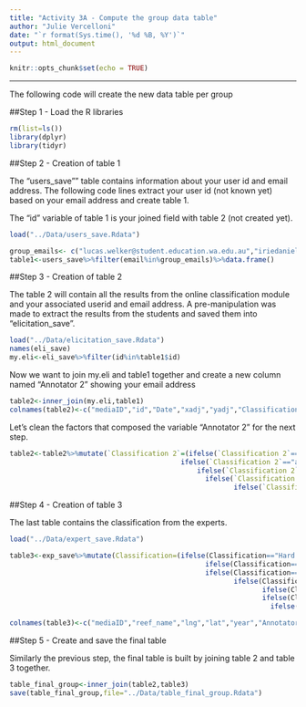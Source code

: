 ```yaml
---
title: "Activity 3A - Compute the group data table"
author: "Julie Vercelloni"
date: "`r format(Sys.time(), '%d %B, %Y')`"
output: html_document
---
```


```r
knitr::opts_chunk$set(echo = TRUE)
```

---

<style>
table, td, th {
 border: none;
 padding-left: 1em;
 padding-right: 1em;
 min-width: 50%;
 margin-left: auto;
 margin-right: auto;
 margin-top: 1em;
 margin-bottom: 1em;
}
</style>

The following code will create the new data table per group 

##Step 1 - Load the R libraries

```r
rm(list=ls())
library(dplyr)
library(tidyr)
```


##Step 2 - Creation of table 1

The "users_save"" table contains information about your user id and email address. The following code lines extract your user id (not known yet) based on your email address and create table 1. 

The "id" variable of table 1 is your joined field with table 2 (not created yet). 

```r
load("../Data/users_save.Rdata")

group_emails<- c("lucas.welker@student.education.wa.edu.au","iriedaniellee@gmail.com","ihaa4t@gmail.com")
table1<-users_save%>%filter(email%in%group_emails)%>%data.frame()
```

##Step 3 - Creation of table 2

The table 2 will contain all the results from the online classification module and your associated userid and email address. 
A pre-manipulation was made to extract the results from the students and saved them into "elicitation_save".  

```r
load("../Data/elicitation_save.Rdata")
names(eli_save)
my.eli<-eli_save%>%filter(id%in%table1$id)
```

Now we want to join my.eli and table1 together and create a new column named "Annotator 2" showing your email address 

```r
table2<-inner_join(my.eli,table1)
colnames(table2)<-c("mediaID","id","Date","xadj","yadj","Classification 2","Annotator 2")
```

Let's clean the factors that composed the variable "Annotator 2" for the next step. 

```r
table2<-table2%>%mutate(`Classification 2`=(ifelse(`Classification 2`=="hard","Hard Corals",
                                          ifelse(`Classification 2`=="algue","Algae",
                                              ifelse(`Classification 2`=="soft","Soft Corals",
                                                ifelse(`Classification 2`=="sand","Sand",
                                                       ifelse(`Classification 2`=="other","Other","Not_benthic")))))))

```

##Step 4 - Creation of table 3

The last table contains the classification from the experts. 

```r
load("../Data/expert_save.Rdata")

table3<-exp_save%>%mutate(Classification=(ifelse(Classification=="Hard corals","Hard Corals",
                                                ifelse(Classification=="Hard Corals","Hard Corals",
                                                ifelse(Classification=="Algae","Algae",
                                                       ifelse(Classification=="Soft Coral","Soft Corals",
                                                              ifelse(Classification=="Soft Corals","Soft Corals",
                                                              ifelse(Classification=="Sand","Sand",
                                                                ifelse(Classification=="Other","Other","Not_benthic")))))))))

colnames(table3)<-c("mediaID","reef_name","lng","lat","year","Annotator1","xadj","yadj","Classification 1")
```

##Step 5 - Create and save the final table

Similarly the previous step, the final table is built by joining table 2 and table 3 together. 

```r
table_final_group<-inner_join(table2,table3)
save(table_final_group,file="../Data/table_final_group.Rdata")
```